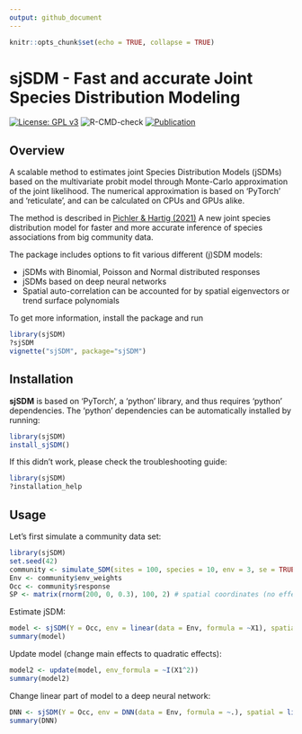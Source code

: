 ```yaml
---
output: github_document
---
```

<!-- README.md is generated from README.Rmd. Please edit that file -->


```r
knitr::opts_chunk$set(echo = TRUE, collapse = TRUE)
```


# sjSDM - Fast and accurate Joint Species Distribution Modeling

[![License: GPL v3](https://img.shields.io/badge/License-GPL%20v3-blue.svg)](https://www.gnu.org/licenses/gpl-3.0)
![R-CMD-check](https://github.com/TheoreticalEcology/s-jSDM/workflows/R-CMD-check/badge.svg?branch=master)
[![Publication](https://img.shields.io/badge/Publication-10.1111/2041-green.svg)](https://besjournals.onlinelibrary.wiley.com/doi/abs/10.1111/2041-210X.13687)

## Overview

A scalable method to estimates joint Species Distribution Models (jSDMs) based on the multivariate probit model through Monte-Carlo approximation of the joint likelihood. The numerical approximation is based on 'PyTorch' and 'reticulate', and can be calculated on CPUs and GPUs alike. 

The method is described in [Pichler & Hartig (2021)](https://besjournals.onlinelibrary.wiley.com/doi/abs/10.1111/2041-210X.13687) A new joint species distribution model for faster and more accurate inference of species associations from big community data.

The package includes options to fit various different (j)SDM models:

* jSDMs with Binomial, Poisson and Normal distributed responses
* jSDMs based on deep neural networks
* Spatial auto-correlation can be accounted for by spatial eigenvectors or trend surface polynomials 

To get more information, install the package and run

```r
library(sjSDM)
?sjSDM
vignette("sjSDM", package="sjSDM")
```

## Installation

__sjSDM__ is based on 'PyTorch', a 'python' library, and thus requires 'python' dependencies. The 'python' dependencies can be automatically installed by running:

```r
library(sjSDM)
install_sjSDM()
```

If this didn't work, please check the troubleshooting guide:
```r
library(sjSDM)
?installation_help
```

## Usage

Let's first simulate a community data set:

```r
library(sjSDM)
set.seed(42)
community <- simulate_SDM(sites = 100, species = 10, env = 3, se = TRUE)
Env <- community$env_weights
Occ <- community$response
SP <- matrix(rnorm(200, 0, 0.3), 100, 2) # spatial coordinates (no effect on species occurences)
```

Estimate jSDM:

```r
model <- sjSDM(Y = Occ, env = linear(data = Env, formula = ~X1), spatial = linear(data = SP, formula = ~0+X1:X2), se = TRUE, family=binomial("probit"), sampling = 100L)
summary(model)
```

Update model (change main effects to quadratic effects):

```r
model2 <- update(model, env_formula = ~I(X1^2))
summary(model2)
```

Change linear part of model to a deep neural network:

```r
DNN <- sjSDM(Y = Occ, env = DNN(data = Env, formula = ~.), spatial = linear(data = SP, formula = ~0+X1:X2), se = TRUE, family=binomial("probit"), sampling = 100L)
summary(DNN)
```
